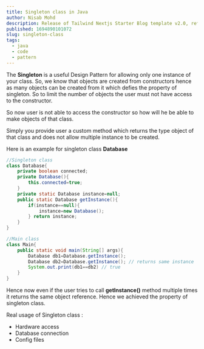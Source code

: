 ```yaml
---
title: Singleton class in Java
author: Nisab Mohd
description: Release of Tailwind Nextjs Starter Blog template v2.0, refactored with Nextjs App directory and React Server Components setup.Discover the new features and how to migrate from V1.
published: 1694890101072
slug: singleton-class
tags:
  - java
  - code
  - pattern
---
```


The **Singleton** is a useful Design Pattern for allowing only one instance of your class. So, we know that objects are created from constructors hence as many objects can be created from it which defies the property of singleton. So to limit the number of objects the user must not have access to the constructor.

So now user is not able to access the constructor so how will he be able to make objects of that class.

Simply you provide user a custom method which returns the type object of that class and does not allow multiple instance to be created.

Here is an example for singleton class **Database**

```java:Database.java showLineNumbers {7}
//Singleton class
class Database{
    private boolean connected;
    private Database(){
        this.connected=true;
    }
    private static Database instance=null;
    public static Database getInstance(){
        if(instance==null){
            instance=new Database();
        } return instance;
    }
}
```

```java:Main.java showLineNumbers {6}
//Main class
class Main{
    public static void main(String[] args){
        Database db1=Database.getInstance();
        Database db2=Database.getInstance(); // returns same instance
        System.out.print(db1==db2) // true
    }
}
```

Hence now even if the user tries to call **getInstance()** method multiple times it returns the same object reference. Hence we achieved the property of singleton class.

Real usage of Singleton class :

- Hardware access
- Database connection
- Config files
